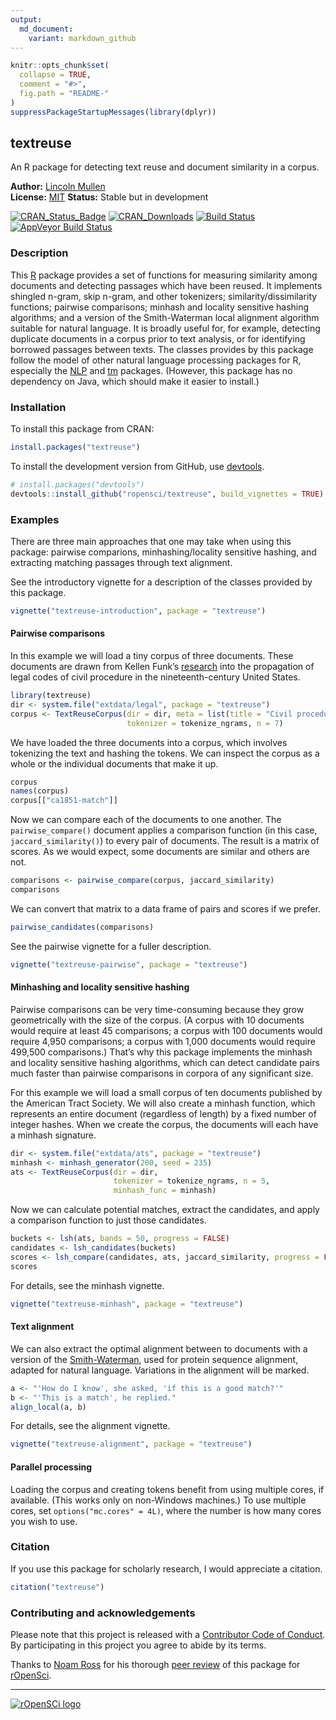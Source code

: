 ```yaml
---
output:
  md_document:
    variant: markdown_github
---
```


<!-- README.md is generated from README.Rmd. Please edit that file -->

```r
knitr::opts_chunk$set(
  collapse = TRUE,
  comment = "#>",
  fig.path = "README-"
)
suppressPackageStartupMessages(library(dplyr))
```

## textreuse

An R package for detecting text reuse and document similarity in a corpus.

**Author:** [Lincoln Mullen](http://lincolnmullen.com)<br>
**License:** [MIT](http://opensource.org/licenses/MIT)
**Status:** Stable but in development

[![CRAN_Status_Badge](http://www.r-pkg.org/badges/version/textreuse)](http://cran.r-project.org/package=textreuse)
[![CRAN_Downloads](http://cranlogs.r-pkg.org/badges/grand-total/textreuse)](http://cran.r-project.org/package=textreuse)
[![Build Status](https://travis-ci.org/ropensci/textreuse.svg?branch=master)](https://travis-ci.org/ropensci/textreuse) 
[![AppVeyor Build Status](https://ci.appveyor.com/api/projects/status/github/lmullen/textreuse?branch=master)](https://ci.appveyor.com/project/lmullen/textreuse)

### Description 

This [R](https://www.r-project.org/) package provides a set of functions for measuring similarity among documents and detecting passages which have been reused. It implements shingled n-gram, skip n-gram, and other tokenizers; similarity/dissimilarity functions; pairwise comparisons; minhash and locality sensitive hashing algorithms; and a version of the Smith-Waterman local alignment algorithm suitable for natural language. It is broadly useful for, for example, detecting duplicate documents in a corpus prior to text analysis, or for identifying borrowed passages between texts. The classes provides by this package follow the model of other natural language processing packages for R, especially the [NLP](https://cran.r-project.org/package=NLP) and [tm](https://cran.r-project.org/package=tm) packages. (However, this package has no dependency on Java, which should make it easier to install.)

### Installation

To install this package from CRAN:

```r
install.packages("textreuse")
```

To install the development version from GitHub, use [devtools](https://github.com/hadley/devtools).  

```r
# install.packages("devtools")
devtools::install_github("ropensci/textreuse", build_vignettes = TRUE)
```

### Examples

There are three main approaches that one may take when using this package: pairwise comparions, minhashing/locality sensitive hashing, and extracting matching passages through text alignment.

See the introductory vignette for a description of the classes provided by this package.

```r
vignette("textreuse-introduction", package = "textreuse")
```

#### Pairwise comparisons

In this example we will load a tiny corpus of three documents. These documents are drawn from Kellen Funk's [research](http://kellenfunk.org/field-code/) into the propagation of legal codes of civil procedure in the nineteenth-century United States.

```r
library(textreuse)
dir <- system.file("extdata/legal", package = "textreuse")
corpus <- TextReuseCorpus(dir = dir, meta = list(title = "Civil procedure"),
                          tokenizer = tokenize_ngrams, n = 7)
```

We have loaded the three documents into a corpus, which involves tokenizing the text and hashing the tokens. We can inspect the corpus as a whole or the individual documents that make it up.

```r
corpus
names(corpus)
corpus[["ca1851-match"]]
```

Now we can compare each of the documents to one another. The `pairwise_compare()` document applies a comparison function (in this case, `jaccard_similarity()`) to every pair of documents. The result is a matrix of scores. As we would expect, some documents are similar and others are not.

```r
comparisons <- pairwise_compare(corpus, jaccard_similarity)
comparisons
```

We can convert that matrix to a data frame of pairs and scores if we prefer.

```r
pairwise_candidates(comparisons)
```

See the pairwise vignette for a fuller description.

```r
vignette("textreuse-pairwise", package = "textreuse")
```

#### Minhashing and locality sensitive hashing

Pairwise comparisons can be very time-consuming because they grow geometrically with the size of the corpus. (A corpus with 10 documents would require at least 45 comparisons; a corpus with 100 documents would require 4,950 comparisons; a corpus with 1,000 documents would require 499,500 comparisons.) That's why this package implements the minhash and locality sensitive hashing algorithms, which can detect candidate pairs much faster than pairwise comparisons in corpora of any significant size. 

For this example we will load a small corpus of ten documents published by the American Tract Society. We will also create a minhash function, which represents an entire document (regardless of length) by a fixed number of integer hashes. When we create the corpus, the documents will each have a minhash signature.

```r
dir <- system.file("extdata/ats", package = "textreuse")
minhash <- minhash_generator(200, seed = 235)
ats <- TextReuseCorpus(dir = dir,
                       tokenizer = tokenize_ngrams, n = 5,
                       minhash_func = minhash)
```

Now we can calculate potential matches, extract the candidates, and apply a comparison function to just those candidates.

```r
buckets <- lsh(ats, bands = 50, progress = FALSE)
candidates <- lsh_candidates(buckets)
scores <- lsh_compare(candidates, ats, jaccard_similarity, progress = FALSE)
scores
```

For details, see the minhash vignette.

```r
vignette("textreuse-minhash", package = "textreuse")
```

#### Text alignment

We can also extract the optimal alignment between to documents with a version of the  [Smith-Waterman](https://en.wikipedia.org/wiki/Smith-Waterman_algorithm), used for protein sequence alignment, adapted for natural language. Variations in the alignment will be marked.

```r
a <- "'How do I know', she asked, 'if this is a good match?'"
b <- "'This is a match', he replied."
align_local(a, b)
```

For details, see the alignment vignette.

```r
vignette("textreuse-alignment", package = "textreuse")
```

#### Parallel processing

Loading the corpus and creating tokens benefit from using multiple cores, if available. (This works only on non-Windows machines.) To use multiple cores, set `options("mc.cores" = 4L)`, where the number is how many cores you wish to use.

### Citation

If you use this package for scholarly research, I would appreciate a citation.

```r
citation("textreuse")
```

### Contributing and acknowledgements

Please note that this project is released with a [Contributor Code of Conduct](CONDUCT.md). By participating in this project you agree to abide by its terms.

Thanks to [Noam Ross](http://www.noamross.net/) for his thorough [peer review](https://github.com/ropensci/onboarding/issues/20) of this package for [rOpenSci](https://ropensci.org/).

------------------------------------------------------------------------

[![rOpenSCi logo](http://ropensci.org/public_images/github_footer.png)](http://ropensci.org)
